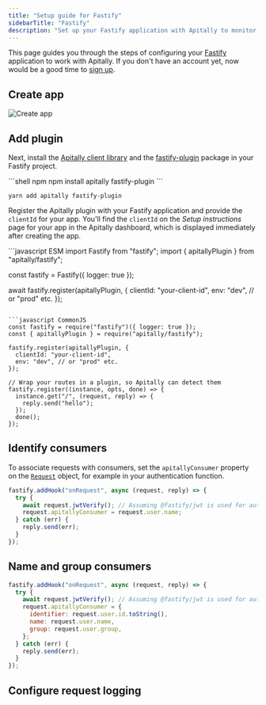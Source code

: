 ```yaml
---
title: "Setup guide for Fastify"
sidebarTitle: "Fastify"
description: "Set up your Fastify application with Apitally to monitor API requests, errors, performance and uptime."
---
```



This page guides you through the steps of configuring your [Fastify](https://fastify.dev) application to work with Apitally. If you don't have an account yet, now would be a good time to [sign up](https://app.apitally.io/?signup).

<SetupGuideStartSnippet framework="Fastify" />

## Create app

<CreateAppSnippet1 framework="Fastify" />

![Create app](https://assets.apitally.io/docs/create-app-fastify.webp)

<CreateAppSnippet2 />

## Add plugin

Next, install the [Apitally client library](https://www.npmjs.com/package/apitally) and the [fastify-plugin](https://www.npmjs.com/package/fastify-plugin) package in your Fastify project.

<CodeGroup>
```shell npm
npm install apitally fastify-plugin
```

```shell yarn
yarn add apitally fastify-plugin
```
</CodeGroup>

Register the Apitally plugin with your Fastify application and provide the `clientId` for your app.
You'll find the `clientId` on the _Setup instructions_ page for your app in the Apitally dashboard, which is displayed immediately after creating the app.

<CodeGroup>
```javascript ESM
import Fastify from "fastify";
import { apitallyPlugin } from "apitally/fastify";

const fastify = Fastify({ logger: true });

await fastify.register(apitallyPlugin, {
  clientId: "your-client-id",
  env: "dev", // or "prod" etc.
});
```

```javascript CommonJS
const fastify = require("fastify")({ logger: true });
const { apitallyPlugin } = require("apitally/fastify");

fastify.register(apitallyPlugin, {
  clientId: "your-client-id",
  env: "dev", // or "prod" etc.
});

// Wrap your routes in a plugin, so Apitally can detect them
fastify.register((instance, opts, done) => {
  instance.get("/", (request, reply) => {
    reply.send("hello");
  });
  done();
});
```
</CodeGroup>

<div className="mt-4">
  <Snippet file="add-middleware-check.mdx" />
</div>

## Identify consumers

<Snippet file="identify-consumers.mdx" />

To associate requests with consumers, set the `apitallyConsumer` property on the [`Request`](https://fastify.dev/docs/latest/Reference/Request/) object, for example in your authentication function.

```javascript
fastify.addHook("onRequest", async (request, reply) => {
  try {
    await request.jwtVerify(); // Assuming @fastify/jwt is used for authentication
    request.apitallyConsumer = request.user.name;
  } catch (err) {
    reply.send(err);
  }
});
```

<ConsumerIdentifierSnippet />

<Snippet file="identify-consumers-check.mdx" />

## Name and group consumers

<ConsumerNameGroupSnippet language="javascript" />

```javascript
fastify.addHook("onRequest", async (request, reply) => {
  try {
    await request.jwtVerify(); // Assuming @fastify/jwt is used for authentication
    request.apitallyConsumer = {
      identifier: request.user.id.toString(),
      name: request.user.name,
      group: request.user.group,
    };
  } catch (err) {
    reply.send(err);
  }
});
```

## Configure request logging

<RequestLoggingConfigSnippet language="javascript" />
